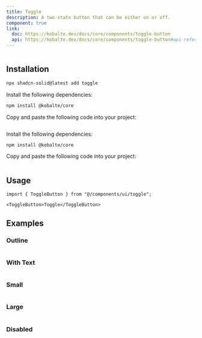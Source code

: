 ```yaml
---
title: Toggle
description: A two-state button that can be either on or off.
component: true
link:
  doc: https://kobalte.dev/docs/core/components/toggle-button
  api: https://kobalte.dev/docs/core/components/toggle-button#api-reference
---
```




<ComponentPreview name="toggle-demo" >

```tsx file=<rootDir>/../packages/tailwindcss/examples/toggle-demo.tsx
```

</ComponentPreview>

## Installation

<ComponentInstallation >


```bash
npx shadcn-solid@latest add toggle
```


<Step >

<StepItem>Install the following dependencies:</StepItem>
```bash
npm install @kobalte/core
```

<StepItem>Copy and paste the following code into your project:</StepItem>
```tsx file=<rootDir>/../packages/tailwindcss/ui/toggle.tsx
```

</Step>

<Step >

<StepItem>Install the following dependencies:</StepItem>
```bash
npm install @kobalte/core
```

<StepItem>Copy and paste the following code into your project:</StepItem>
```tsx file=<rootDir>/../packages/unocss/ui/toggle.tsx
```

</Step>

</ComponentInstallation>

## Usage

```tsx
import { ToggleButton } from "@/components/ui/toggle";
```

```tsx
<ToggleButton>Toggle</ToggleButton>
```

## Examples

### Outline

<ComponentPreview name="toggle-outline" >

```tsx file=<rootDir>/../packages/tailwindcss/examples/toggle-outline.tsx
```

</ComponentPreview>

### With Text

<ComponentPreview name="toggle-with-text" >

```tsx file=<rootDir>/../packages/tailwindcss/examples/toggle-with-text.tsx
```

</ComponentPreview>

### Small

<ComponentPreview name="toggle-small" >

```tsx file=<rootDir>/../packages/tailwindcss/examples/toggle-small.tsx
```

</ComponentPreview>

### Large

<ComponentPreview name="toggle-large" >

```tsx file=<rootDir>/../packages/tailwindcss/examples/toggle-large.tsx
```

</ComponentPreview>

### Disabled

<ComponentPreview name="toggle-disabled" >

```tsx file=<rootDir>/../packages/tailwindcss/examples/toggle-disabled.tsx
```

</ComponentPreview>
